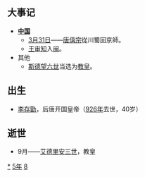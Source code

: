 {{yearTOC|885|唐'''[[中和_(唐僖宗)|中和]]五年'''，'''[[光啟|光啟]]元年'''；日本'''[[元慶|元慶]]九年'''，'''[[仁和_(光孝天皇)|仁和]]元年'''}}

== 大事记 ==
*'''[[中国|中国]]'''
**[[3月31日|3月31日]]——[[唐僖宗|唐僖宗]]從川蜀回京師。
**[[王审知|王审知]]入[[福建|闽]]。
*其他
**[[斯德望六世|斯德望六世]]当选为[[教皇|教皇]]。

== 出生 ==
*[[李存勖|李存勖]]，后唐开国皇帝（[[926年|926年]]去世，40岁）

== 逝世 ==
{{Wikisource year mention}}
*9月——[[艾德里安三世|艾德里安三世]]，教皇

[[Category:885年|*]]
[[Category:880年代|5年]]
[[Category:9世纪各年|8]]
